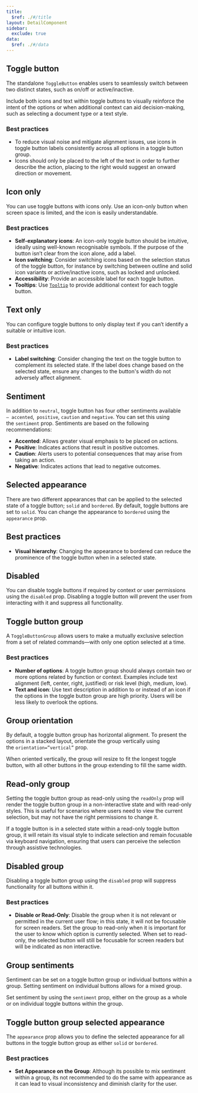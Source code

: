 ```yaml
---
title:
  $ref: ./#/title
layout: DetailComponent
sidebar:
  exclude: true
data:
  $ref: ./#/data
---
```


## Toggle button

The standalone `ToggleButton` enables users to seamlessly switch between two distinct states, such as on/off or active/inactive.

Include both icons and text within toggle buttons to visually reinforce the intent of the options or when additional context can aid decision-making, such as selecting a document type or a text style.

### Best practices

- To reduce visual noise and mitigate alignment issues, use icons in toggle button labels consistently across all options in a toggle button group.
- Icons should only be placed to the left of the text in order to further describe the action, placing to the right would suggest an onward direction or movement.

<LivePreview componentName="toggle-button" exampleName="ToggleButtonDefault" />

## Icon only

You can use toggle buttons with icons only. Use an icon-only button when screen space is limited, and the icon is easily understandable.

### Best practices

- **Self-explanatory icons**: An icon-only toggle button should be intuitive, ideally using well-known recognisable symbols. If the purpose of the button isn’t clear from the icon alone, add a label.
- **Icon switching**: Consider switching icons based on the selection status of the toggle button, for instance by switching between outline and solid icon variants or active/inactive icons, such as locked and unlocked.
- **Accessibility**: Provide an accessible label for each toggle button.
- **Tooltips**: Use [`Tooltip`](../tooltip) to provide additional context for each toggle button.

<LivePreview componentName="toggle-button" exampleName="IconOnly" />

## Text only

You can configure toggle buttons to only display text if you can’t identify a suitable or intuitive icon.

### Best practices

- **Label switching**: Consider changing the text on the toggle button to complement its selected state. If the label does change based on the selected state, ensure any changes to the button's width do not adversely affect alignment.

<LivePreview componentName="toggle-button" exampleName="TextOnly" />

## Sentiment

In addition to `neutral`, toggle button has four other sentiments available `— accented`,` positive`, `caution` and `negative`. You can set this using the `sentiment` prop. Sentiments are based on the following recommendations:

- **Accented**: Allows greater visual emphasis to be placed on actions.
- **Positive**: Indicates actions that result in positive outcomes.
- **Caution**: Alerts users to potential consequences that may arise from taking an action.
- **Negative**: Indicates actions that lead to negative outcomes.

<LivePreview componentName="toggle-button" exampleName="Sentiment" />

## Selected appearance

There are two different appearances that can be applied to the selected state of a toggle button; `solid` and `bordered`. By default, toggle buttons are set to `solid`. You can change the appearance to `bordered` using the `appearance` prop.

## Best practices

- **Visual hierarchy**: Changing the appearance to bordered can reduce the prominence of the toggle button when in a selected state.

<LivePreview componentName="toggle-button" exampleName="Appearance" />

## Disabled

You can disable toggle buttons if required by context or user permissions using the `disabled` prop. Disabling a toggle button will prevent the user from interacting with it and suppress all functionality.

<LivePreview componentName="toggle-button" exampleName="Disabled" />

## Toggle button group

A `ToggleButtonGroup` allows users to make a mutually exclusive selection from a set of related commands—with only one option selected at a time.

### Best practices

- **Number of options**: A toggle button group should always contain two or more options related by function or context. Examples include text alignment (left, center, right, justified) or risk level (high, medium, low).
- **Text and icon**: Use text description in addition to or instead of an icon if the options in the toggle button group are high priority. Users will be less likely to overlook the options.

<LivePreview
  componentName="toggle-button"
  exampleName="ToggleButtonGroupDefault"
/>

## Group orientation

By default, a toggle button group has horizontal alignment. To present the options in a stacked layout, orientate the group vertically using the `orientation=”vertical”` prop.

When oriented vertically, the group will resize to fit the longest toggle button, with all other buttons in the group extending to fill the same width.

<LivePreview
  componentName="toggle-button"
  exampleName="ToggleButtonGroupVertical"
/>

## Read-only group

Setting the toggle button group as read-only using the `readOnly` prop will render the toggle button group in a non-interactive state and with read-only styles. This is useful for scenarios where users need to view the current selection, but may not have the right permissions to change it.

If a toggle button is in a selected state within a read-only toggle button group, it will retain its visual style to indicate selection and remain focusable via keyboard navigation, ensuring that users can perceive the selection through assistive technologies.

<LivePreview
  componentName="toggle-button"
  exampleName="ToggleButtonGroupReadOnly"
/>

## Disabled group

Disabling a toggle button group using the `disabled` prop will suppress functionality for all buttons within it.

### Best practices

- **Disable or Read-Only**: Disable the group when it is not relevant or permitted in the current user flow; in this state, it will not be focusable for screen readers. Set the group to read-only when it is important for the user to know which option is currently selected. When set to read-only, the selected button will still be focusable for screen readers but will be indicated as non interactive.

<LivePreview
  componentName="toggle-button"
  exampleName="ToggleButtonGroupDisabled"
/>

## Group sentiments

Sentiment can be set on a toggle button group or individual buttons within a group. Setting sentiment on individual buttons allows for a mixed group.

Set sentiment by using the `sentiment` prop, either on the group as a whole or on individual toggle buttons within the group.

<LivePreview
  componentName="toggle-button"
  exampleName="ToggleButtonGroupSentiment"
/>

## Toggle button group selected appearance

The `appearance` prop allows you to define the selected appearance for all buttons in the toggle button group as either `solid` or `bordered`.

### Best practices

- **Set Appearance on the Group**: Although its possible to mix sentiment within a group, its not recommended to do the same with appearance as it can lead to visual inconsistency and diminish clarity for the user.

<LivePreview
  componentName="toggle-button"
  exampleName="ToggleButtonGroupAppearance"
/>
